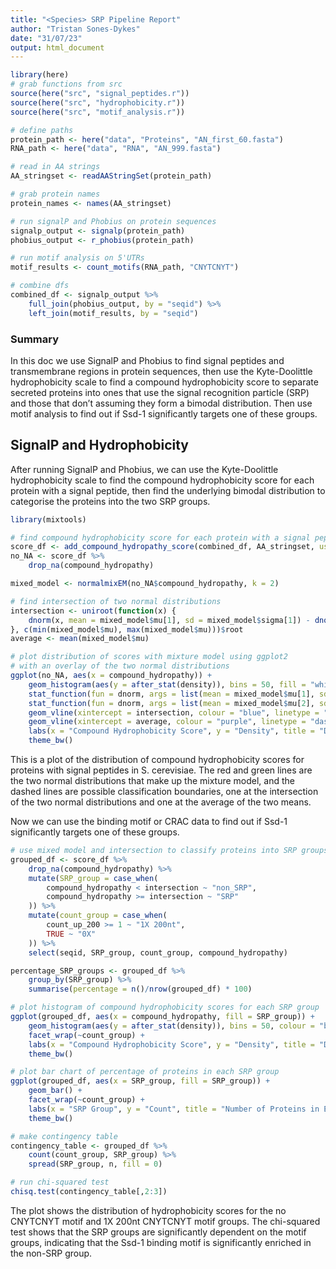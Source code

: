 ```yaml
---
title: "<Species> SRP Pipeline Report"
author: "Tristan Sones-Dykes"
date: "31/07/23"
output: html_document
---
```


```r
library(here)
# grab functions from src
source(here("src", "signal_peptides.r"))
source(here("src", "hydrophobicity.r"))
source(here("src", "motif_analysis.r"))

# define paths
protein_path <- here("data", "Proteins", "AN_first_60.fasta")
RNA_path <- here("data", "RNA", "AN_999.fasta")

# read in AA strings
AA_stringset <- readAAStringSet(protein_path)

# grab protein names
protein_names <- names(AA_stringset)

# run signalP and Phobius on protein sequences
signalp_output <- signalp(protein_path)
phobius_output <- r_phobius(protein_path)

# run motif analysis on 5'UTRs
motif_results <- count_motifs(RNA_path, "CNYTCNYT")

# combine dfs
combined_df <- signalp_output %>%
    full_join(phobius_output, by = "seqid") %>%
    left_join(motif_results, by = "seqid")
```

### Summary
In this doc we use SignalP and Phobius to find signal peptides and transmembrane regions in protein sequences,
then use the Kyte-Doolittle hydrophobicity scale to find a compound hydrophobicity score
to separate secreted proteins into ones that use the signal recognition particle (SRP) and 
those that don't assuming they form a bimodal distribution. Then use motif analysis to find out if Ssd-1 significantly targets one 
of these groups.

## SignalP and Hydrophobicity 
After running SignalP and Phobius, we can use the Kyte-Doolittle hydrophobicity scale to
find the compound hydrophobicity score for each protein with a signal peptide, then find
the underlying bimodal distribution to categorise the proteins into the two SRP groups.

```r
library(mixtools)

# find compound hydrophobicity score for each protein with a signal peptide
score_df <- add_compound_hydropathy_score(combined_df, AA_stringset, useSignalP = FALSE)
no_NA <- score_df %>%
    drop_na(compound_hydropathy)

mixed_model <- normalmixEM(no_NA$compound_hydropathy, k = 2)

# find intersection of two normal distributions
intersection <- uniroot(function(x) {
    dnorm(x, mean = mixed_model$mu[1], sd = mixed_model$sigma[1]) - dnorm(x, mean = mixed_model$mu[2], sd = mixed_model$sigma[2])
}, c(min(mixed_model$mu), max(mixed_model$mu)))$root
average <- mean(mixed_model$mu)

# plot distribution of scores with mixture model using ggplot2
# with an overlay of the two normal distributions
ggplot(no_NA, aes(x = compound_hydropathy)) +
    geom_histogram(aes(y = after_stat(density)), bins = 50, fill = "white", colour = "black") + 
    stat_function(fun = dnorm, args = list(mean = mixed_model$mu[1], sd = mixed_model$sigma[1]), colour = "red") +
    stat_function(fun = dnorm, args = list(mean = mixed_model$mu[2], sd = mixed_model$sigma[2]), colour = "green") +
    geom_vline(xintercept = intersection, colour = "blue", linetype = "dashed") +
    geom_vline(xintercept = average, colour = "purple", linetype = "dashed") +
    labs(x = "Compound Hydrophobicity Score", y = "Density", title = "Distribution of Compound Hydrophobicity Scores (Cerevisiae)") +
    theme_bw()
```

This is a plot of the distribution of compound hydrophobicity scores for proteins with signal peptides in S. cerevisiae.
The red and green lines are the two normal distributions that make up the mixture model, and the dashed lines are possible classification boundaries,
one at the intersection of the two normal distributions and one at the average of the two means.

Now we can use the binding motif or CRAC data to find out if Ssd-1 significantly targets one of these groups.
```r
# use mixed model and intersection to classify proteins into SRP groups, and make motif count groups
grouped_df <- score_df %>%
    drop_na(compound_hydropathy) %>%
    mutate(SRP_group = case_when(
        compound_hydropathy < intersection ~ "non_SRP",
        compound_hydropathy >= intersection ~ "SRP"
    )) %>%
    mutate(count_group = case_when(
        count_up_200 >= 1 ~ "1X 200nt",
        TRUE ~ "0X"
    )) %>%
    select(seqid, SRP_group, count_group, compound_hydropathy)

percentage_SRP_groups <- grouped_df %>%
    group_by(SRP_group) %>%
    summarise(percentage = n()/nrow(grouped_df) * 100)

# plot histogram of compound hydrophobicity scores for each SRP group
ggplot(grouped_df, aes(x = compound_hydropathy, fill = SRP_group)) +
    geom_histogram(aes(y = after_stat(density)), bins = 50, colour = "black") +
    facet_wrap(~count_group) +
    labs(x = "Compound Hydrophobicity Score", y = "Density", title = "Distribution of Compound Hydrophobicity Scores (Cerevisiae)") +
    theme_bw()

# plot bar chart of percentage of proteins in each SRP group
ggplot(grouped_df, aes(x = SRP_group, fill = SRP_group)) +
    geom_bar() +
    facet_wrap(~count_group) +
    labs(x = "SRP Group", y = "Count", title = "Number of Proteins in Each SRP Group (Cerevisiae)") +
    theme_bw()

# make contingency table
contingency_table <- grouped_df %>%
    count(count_group, SRP_group) %>%
    spread(SRP_group, n, fill = 0)

# run chi-squared test
chisq.test(contingency_table[,2:3])
```

The plot shows the distribution of hydrophobicity scores for the no CNYTCNYT motif and 1X 200nt CNYTCNYT motif groups.
The chi-squared test shows that the SRP groups are significantly dependent on the motif groups, indicating that the Ssd-1 binding motif is significantly enriched in the non-SRP group.